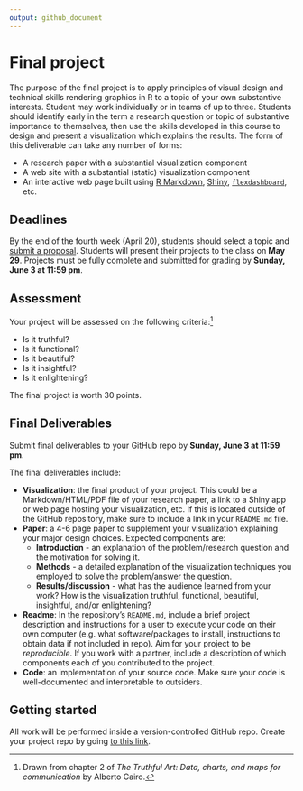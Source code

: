 ```yaml
---
output: github_document
---
```


# Final project

The purpose of the final project is to apply principles of visual design and technical skills rendering graphics in R to a topic of your own substantive interests. Student may work individually or in teams of up to three. Students should identify early in the term a research question or topic of substantive importance to themselves, then use the skills developed in this course to design and present a visualization which explains the results. The form of this deliverable can take any number of forms:

* A research paper with a substantial visualization component
* A web site with a substantial (static) visualization component
* An interactive web page built using [R Markdown](http://rmarkdown.rstudio.com/), [Shiny](https://shiny.rstudio.com/), [`flexdashboard`](http://rmarkdown.rstudio.com/flexdashboard/), etc.

## Deadlines

By the end of the fourth week (April 20), students should select a topic and [submit a proposal](https://goo.gl/forms/s5A6zgaMZdoNhXp63). Students will present their projects to the class on **May 29**. Projects must be fully complete and submitted for grading by **Sunday, June 3 at 11:59 pm**.

## Assessment

Your project will be assessed on the following criteria:^[Drawn from chapter 2 of *The Truthful Art: Data, charts, and maps for communication* by Alberto Cairo.]

* Is it truthful?
* Is it functional?
* Is it beautiful?
* Is it insightful?
* Is it enlightening?

The final project is worth 30 points.

## Final Deliverables

Submit final deliverables to your GitHub repo by **Sunday, June 3 at 11:59 pm**.

The final deliverables include:

* **Visualization**: the final product of your project. This could be a Markdown/HTML/PDF file of your research paper, a link to a Shiny app or web page hosting your visualization, etc. If this is located outside of the GitHub repository, make sure to include a link in your `README.md` file.
* **Paper**: a 4-6 page paper to supplement your visualization explaining your major design choices. Expected components are:
    * **Introduction** - an explanation of the problem/research question and the motivation for solving it.
    * **Methods** - a detailed explanation of the visualization techniques you employed to solve the problem/answer the question.
    * **Results/discussion** - what has the audience learned from your work? How is the visualization truthful, functional, beautiful, insightful, and/or enlightening?
* **Readme**: In the repository's `README.md`, include a brief project description and instructions for a user to execute your code on their own computer (e.g. what software/packages to install, instructions to obtain data if not included in repo). Aim for your project to be *reproducible*. If you work with a partner, include a description of which components each of you contributed to the project.
* **Code**: an implementation of your source code. Make sure your code is well-documented and interpretable to outsiders.

## Getting started

All work will be performed inside a version-controlled GitHub repo. Create your project repo by going [to this link](https://classroom.github.com/g/SH9AMzoC).
